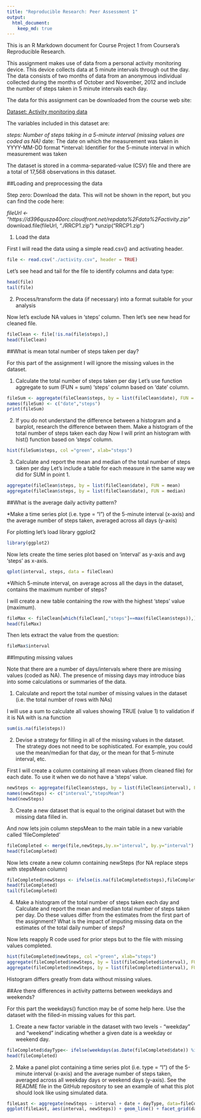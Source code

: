 ```yaml
---
title: "Reproducible Research: Peer Assessment 1"
output: 
  html_document:
    keep_md: true
---
```


This is an R Markdown document for Course Project 1 from Coursera's Reproducible Research.

This assignment makes use of data from a personal activity monitoring device. This device collects data at 5 minute intervals through out the day. The data consists of two months of data from an anonymous individual collected during the months of October and November, 2012 and include the number of steps taken in 5 minute intervals each day.

The data for this assignment can be downloaded from the course web site:

[Dataset: Activity monitoring data](https://d396qusza40orc.cloudfront.net/repdata%2Fdata%2Factivity.zip)

The variables included in this dataset are:

*steps: Number of steps taking in a 5-minute interval (missing values are coded as NA)
*date: The date on which the measurement was taken in YYYY-MM-DD format
*interval: Identifier for the 5-minute interval in which measurement was taken

The dataset is stored in a comma-separated-value (CSV) file and there are a total of 17,568 observations in this dataset.

##Loading and preprocessing the data

Step zero: Download the data. This will not be shown in the report, but you can find the code here:

*fileUrl <- "https://d396qusza40orc.cloudfront.net/repdata%2Fdata%2Factivity.zip"
*download.file(fileUrl, "./RRCP1.zip")
*unzip("RRCP1.zip")

1. Load the data 

First I will read the data using a simple read.csv() and activating header.

```r
file <- read.csv("./activity.csv", header = TRUE)
```

Let's see head and tail for the file to identify columns and data type:

```r
head(file)
tail(file)
```

2. Process/transform the data (if necessary) into a format suitable for your analysis

Now let's exclude NA values in 'steps' column. Then let's see new head for cleaned file.

```r
fileClean <- file[!is.na(file$steps),]
head(fileClean)
```

##What is mean total number of steps taken per day?

For this part of the assignment I will ignore the missing values in the dataset.

1. Calculate the total number of steps taken per day
Let's use function aggregate to sum (FUN = sum) 'steps' column based on 'date' column.

```r
fileSum <- aggregate(fileClean$steps, by = list(fileClean$date), FUN = sum)
names(fileSum) <- c("date","steps")
print(fileSum)
```

2. If you do not understand the difference between a histogram and a barplot, research the difference between them. Make a histogram of the total number of steps taken each day
Now I will print an histogram with hist() function based on 'steps' column.

```r
hist(fileSum$steps, col ="green", xlab="steps")
```

3. Calculate and report the mean and median of the total number of steps taken per day
Let's include a table for each measure in the same way we did for SUM in point 1.

```r
aggregate(fileClean$steps, by = list(fileClean$date), FUN = mean)
aggregate(fileClean$steps, by = list(fileClean$date), FUN = median)
```

##What is the average daily activity pattern?

*Make a time series plot (i.e. type = "l") of the 5-minute interval (x-axis) and the average number of steps taken, averaged across all days (y-axis)

For plotting let's load library ggplot2

```r
library(ggplot2)
```

Now lets create the time series plot based on 'interval' as y-axis and avg 'steps' as x-axis.

```r
qplot(interval, steps, data = fileClean)
```

*Which 5-minute interval, on average across all the days in the dataset, contains the maximum number of steps?

I will create a new table containing the row with the highest 'steps' value (maximum).

```r
fileMax <- fileClean[which(fileClean[,"steps"]==max(fileClean$steps)),]
head(fileMax)
```

Then lets extract the value from the question:

```r
fileMax$interval
```

##Imputing missing values

Note that there are a number of days/intervals where there are missing values (coded as NA). The presence of missing days may introduce bias into some calculations or summaries of the data.

1. Calculate and report the total number of missing values in the dataset (i.e. the total number of rows with NAs)

I will use a sum to calculate all values showing TRUE (value 1) to validation if it is NA with is.na function

```r
sum(is.na(file$steps))
```

2. Devise a strategy for filling in all of the missing values in the dataset. The strategy does not need to be sophisticated. For example, you could use the mean/median for that day, or the mean for that 5-minute interval, etc.

First I will create a column containing all mean values (from cleaned file) for each date. To use it when we do not have a 'steps' value.

```r
newSteps <- aggregate(fileClean$steps, by = list(fileClean$interval), FUN = mean)
names(newSteps) <- c("interval","stepsMean")
head(newSteps)
```

3. Create a new dataset that is equal to the original dataset but with the missing data filled in.

And now lets join column stepsMean to the main table in a new variable called 'fileCompleted'

```r
fileCompleted <- merge(file,newSteps,by.x="interval", by.y="interval")
head(fileCompleted)
```

Now lets create a new column containing newSteps (for NA replace steps with stepsMean column)

```r
fileCompleted$newSteps <- ifelse(is.na(fileCompleted$steps),fileCompleted$stepsMean,fileCompleted$steps)
head(fileCompleted)
tail(fileCompleted)
```


4. Make a histogram of the total number of steps taken each day and Calculate and report the mean and median total number of steps taken per day. Do these values differ from the estimates from the first part of the assignment? What is the impact of imputing missing data on the estimates of the total daily number of steps?

Now lets reapply R code used for prior steps but to the file with missing values completed.

```r
hist(fileCompleted$newSteps, col ="green", xlab="steps")
aggregate(fileCompleted$newSteps, by = list(fileCompleted$interval), FUN = mean)
aggregate(fileCompleted$newSteps, by = list(fileCompleted$interval), FUN = median)
```

Histogram differs greatly from data without missing values.

##Are there differences in activity patterns between weekdays and weekends?

For this part the weekdays() function may be of some help here. Use the dataset with the filled-in missing values for this part.

1. Create a new factor variable in the dataset with two levels - "weekday" and "weekend" indicating whether a given date is a weekday or weekend day.

```r
fileCompleted$dayType<- ifelse(weekdays(as.Date(fileCompleted$date)) %in% c("lunes","martes","miercoles","jueves","viernes"),"weekday","weekend")
head(fileCompleted)
```

2. Make a panel plot containing a time series plot (i.e. type = "l") of the 5-minute interval (x-axis) and the average number of steps taken, averaged across all weekday days or weekend days (y-axis). See the README file in the GitHub repository to see an example of what this plot should look like using simulated data.

```r
fileLast <- aggregate(newSteps ~ interval + date + dayType, data=fileCompleted, mean)
ggplot(fileLast, aes(interval, newSteps)) + geom_line() + facet_grid(dayType ~ .) + xlab("5-minute interval") + ylab("Number of steps")
```
